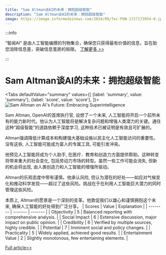 ```yaml
---
title: "Sam Altman谈AI的未来：拥抱超级智能"
description: "Sam Altman谈AI的未来：拥抱超级智能"
image: https://image.informedainews.com/2024/09/Tec-PON-1727173954-0.jpg
---
```



:::info

“智闻AI“ 是由人工智能编撰的刊物集合，确保您只获得最有价值的信息，旨在助您消除信息差，突破信息茧房的局限。  [了解更多 >>](/)

:::

# Sam Altman谈AI的未来：拥抱超级智能


<Tabs
	defaultValue="summary"
	values={[
	{label: 'summary', value: 'summary'},
	{label: 'score', value: 'score'},
]}>
<TabItem value="summary">
<img
  src="https://image.informedainews.com/2024/09/Tec-PON-1727173954-0.jpg"
  alt="Sam Altman on AI's Future: Embracing Superintelligence"
/>



Sam Altman, OpenAI的首席执行官, 设想了一个未来, 人工智能将开启一个前所未有的能力新时代。他认为人工智能将是解决复杂问题和增强人类潜力的关键。通往这种“超级智能”的道路依赖于深度学习, 这种技术已被证明是有效且可扩展的。

Altman强调降低计算成本和构建强大基础设施以民主化人工智能访问的重要性。没有这些, 人工智能可能成为富人的专属工具, 可能引发冲突。

他预见人工智能将成为个人助手, 在医疗、教育和创造力方面提供帮助。这种转变将带来重大的社会变化, 包括劳动力市场的转型。虽然一些工作可能会消失, 但新的机会将出现, 由人类创造力和人工智能的增强所驱动。

Altman的乐观态度中带有谨慎。他承认风险, 但认为潜在的好处——如应对气候变化和推动科学发现——超过了这些风险。挑战在于在利用人工智能巨大潜力的同时管理这些风险。

本质上, Altman的愿景是一个深刻的变革。他敦促我们以雄心和谨慎拥抱这个未来, 确保人工智能的好处得到广泛分享。
</TabItem>
<TabItem value="score">
	| Scores     | Value   | Explanation |
	| -------- | ------- | ------- |
	| Objectivity  | 5    | Balanced reporting with comprehensive analysis.    |
	| Social Impact | 6     | Extensive discussion, major impact on public opinion.    |
	| Credibility    | 6    | Verified by multiple sources, highly credible.    |
	| Potential    | 7    | Imminent social and policy changes.    |
	| Practicality    | 5    | Widely applied, achieved good results.    |
	| Entertainment Value    | 2    | Slightly monotonous, few entertaining elements.    |
</TabItem>
</Tabs>

[Full article>>](https://www.36kr.com/p/2963277930451207)

